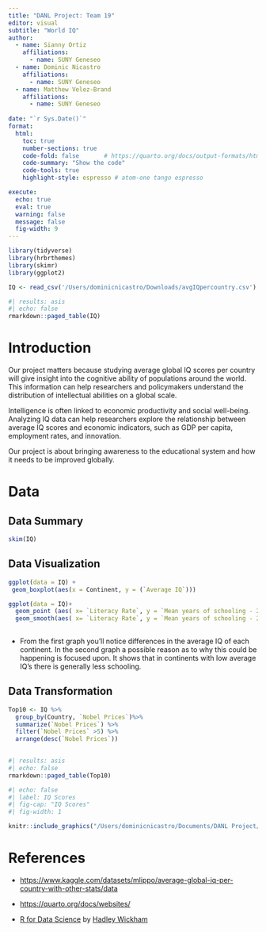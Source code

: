 ```yaml
---
title: "DANL Project: Team 19"
editor: visual 
subtitle: "World IQ"
author: 
  - name: Sianny Ortiz
    affiliations:
      - name: SUNY Geneseo
  - name: Dominic Nicastro  
    affiliations:
      - name: SUNY Geneseo
  - name: Matthew Velez-Brand
    affiliations: 
      - name: SUNY Geneseo 
  
date: "`r Sys.Date()`"
format: 
  html:
    toc: true
    number-sections: true
    code-fold: false       # https://quarto.org/docs/output-formats/html-code.html
    code-summary: "Show the code"
    code-tools: true
    highlight-style: espresso # atom-one tango espresso

execute: 
  echo: true
  eval: true
  warning: false
  message: false
  fig-width: 9
---
```


```r
library(tidyverse)
library(hrbrthemes)
library(skimr)
library(ggplot2)
```

```r
IQ <- read_csv('/Users/dominicnicastro/Downloads/avgIQpercountry.csv')
```

```r
#| results: asis
#| echo: false
rmarkdown::paged_table(IQ) 
```

# Introduction

Our project matters because studying average global IQ scores per country will give insight into the cognitive ability of populations around the world. This information can help researchers and policymakers understand the distribution of intellectual abilities on a global scale.

Intelligence is often linked to economic productivity and social well-being. Analyzing IQ data can help researchers explore the relationship between average IQ scores and economic indicators, such as GDP per capita, employment rates, and innovation.

Our project is about bringing awareness to the educational system and how it needs to be improved globally.

# Data

## Data Summary

```r
skim(IQ)
```

## Data Visualization

```r
ggplot(data = IQ) +
 geom_boxplot(aes(x = Continent, y = (`Average IQ`)))

```

```r
ggplot(data = IQ)+
  geom_point (aes( x= `Literacy Rate`, y = `Mean years of schooling - 2021`, color = Continent))+
  geom_smooth(aes( x= `Literacy Rate`, y = `Mean years of schooling - 2021`))
  
```

-   From the first graph you'll notice differences in the average IQ of each continent. In the second graph a possible reason as to why this could be happening is focused upon. It shows that in continents with low average IQ's there is generally less schooling.

## Data Transformation

```r
Top10 <- IQ %>% 
  group_by(Country, `Nobel Prices`)%>% 
  summarize(`Nobel Prices`) %>%
  filter(`Nobel Prices` >5) %>% 
  arrange(desc(`Nobel Prices`))
  
```

```r
#| results: asis
#| echo: false
rmarkdown::paged_table(Top10) 
```


```r
#| echo: false
#| label: IQ Scores
#| fig-cap: "IQ Scores"
#| fig-width: 1

knitr::include_graphics("/Users/dominicnicastro/Documents/DANL Project/2795585-article-what-is-a-genius-iq-scoreecf71fe1-aadb-424b-b6ce-9a15002d2fdd-5a56782989eacc003758bb57.png")
```


# References

-   <https://www.kaggle.com/datasets/mlippo/average-global-iq-per-country-with-other-stats/data>

-   <https://quarto.org/docs/websites/>

-   [R for Data Science](http://r4ds.hadley.nz) by [Hadley Wickham](https://hadley.nz)


